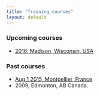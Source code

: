 ```yaml
---
title: "Training courses"
layout: default
---
```


### Upcoming courses

* [2016, Madison, Wisconsin, USA](./2016/madison/)

### Past courses

* [Aug 1 2015, Montpellier, France](./2015/montpellier/)
* 2009, Edmonton, AB Canada.
